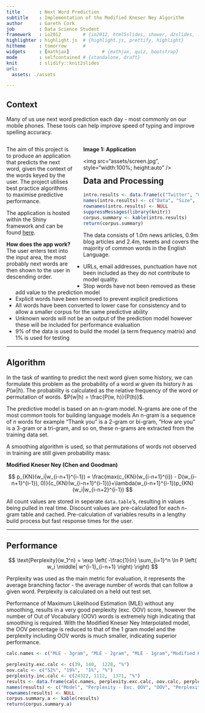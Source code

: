 ```yaml
---
title       : Next Word Prediction
subtitle    : Implementation of the Modified Kneser Ney Algorithm
author      : Gareth Cork
job         : Data Science Student
framework   : io2012        # {io2012, html5slides, shower, dzslides, ...}
highlighter : highlight.js  # {highlight.js, prettify, highlight}
hitheme     : tomorrow      # 
widgets     : [mathjax]            # {mathjax, quiz, bootstrap}
mode        : selfcontained # {standalone, draft}
knit        : slidify::knit2slides
url:
  assets: ./assets

---
```




## Context


Many of us use next word prediction each day - most commonly on our mobile phones. These tools can help improve speed of typing and improve spelling accuracy. 



<div style="width: 35%; float: left; padding-right:5%">

<p>The aim of this project is to produce an application that predicts the next word, given the context of the words keyed by the user. The project utilises best practice algorithms to maximise predictive performance.</p>

<p>The application is hosted within the Shiny framework and can be found <a href="http://www.google.com">here</a>.</p>

<p><strong>How does the app work?</strong> The user enters text into the input area, the most probably next words are then shown to the user in descending order.</p>

</div>

<div style="width: 55%; float: left; padding-right:5%">
<p><strong>Image 1: Application</strong></p><p>
<img src="assets/screen.jpg", style="width:100%; height:auto" /></p>
</div>

---

## Data and Processing

```r
intro.results <- data.frame(c("Twitter", "News", "Blogs"), c("159 MB", "196 MB", "200 MB"), c("2.4m", "1.0m", "0.9m"), c("29.5m", "33.5m", "36.9m"), c("397k", "337k", "387k"), c("82.6%", "86.8%", "88.9%"), c("74.3%", "79.5%", "88.5%"))
names(intro.results) <- c("Data", "Size", "Documents", "Words", "Vocabulary", "% Valid English", "% Dictionary coverage")
rownames(intro.results) <- NULL
suppressMessages(library(knitr))
corpus.summary <- kable(intro.results)
return(corpus.summary)
```



The data consists of 1.0m news articles, 0.9m blog articles and 2.4m, tweets and covers the majority of common words in the English Language.

- URLs, email addresses, punctuation have not been included as they do not contribute to model quality.
- Stop words have not been removed as these add value to the prediction model
- Explicit words have been removed to prevent explicit predictions
- All words have been converted to lower case for consistency and to allow a smaller corpus for the same predictive ability
- Unknown words will not be an output of the prediction model however these will be included for performance evaluation
- 9% of the data is used to build the model (a term frequency matrix) and 1% is used for testing

---

## Algorithm


In the task of wanting to predict the next word given some history, we can formulate this problem as the probability of a word $w$ given its history $h$ as $P(w|h)$. The probability is calculated as the relative frequency of the word or permutation of words. $P(w|h) = \frac{P(w, h)}{P(h)}$.

The predictive model is based on an n-gram model. N-grams are one of the most common tools for building language models An n-gram is a sequence of $n$ words for example "Thank you" is a 2-gram or bi-gram, "How are you" is a 3-gram or a tri-gram, and so on, these n-grams are extracted from the training data set.

A smoothing algorithm  is used, so that permutations of words not observed in training are still given  probability mass:

<strong>Modified Kneser Ney (Chen and Goodman)</strong>


$$
p_{KN}(w_i|w_{i-n+1}^{i-1}) = \frac{max(c_{KN}(w_{i-n+1}^{i}) - D(w_{i-n+1}^{i-1}), 0)}{c_{KN}(w_{i-n+1}^{i-1})}+\lambda(w_{i-n+1}^{i-1})p_{KN}(w_i|w_{i-n+2}^{i-1})
$$

All count values are stored in seperate `data.table`'s, resulting in values being pulled in real time. Discount values are pre-calculated for each n-gram table and cached. Pre-calculation of variables results in a lengthy build process but fast response times for the user.

---

## Performance

$$
\text{Perplexity}(w_1^n) = \exp \left( -\frac{1}{n} \sum_{i=1}^n \ln  P \left( w_i \middle| w^{i-1}_{i-n+1} \right) \right)
$$

Perplexity was used as the main metric for evaluation, it represents the average branching factor - the average number of words that can follow a given word. Perplexity is calculated on a held out test set. 

Performance of Maximum Likelihood Estimation (MLE) without any smoothing, results in a very good perplexity (exc. OOV) score, however the number of Out of Vocabulary (OOV) words is extremely high indicating that smoothing is required. With the Modified Kneser Ney Interpolated model, the OOV percentage is reduced to that of the 1 gram model and the perplexity including OOV words is much smaller, indicating superior performance.


```r

calc.names <- c("MLE - 3gram", "MLE - 2gram", "MLE - 1gram","Modified Kneser Ney - 4gram") 

perplexity.exc.calc <- c(39, 140,  1228, "%")
oov.calc <- c("52%", "19%",  "1%", "%")
perplexity.inc.calc <- c(24322, 1112,  1371, "%")
results <- data.frame(calc.names, perplexity.exc.calc, oov.calc, perplexity.inc.calc)
names(results) <- c("Model", "Perplexity - Exc. OOV", "OOV", "Perplexity - Inc. OOV")
rownames(results) <- NULL 
corpus.summary.a <- kable(results)
return(corpus.summary.a)
```

